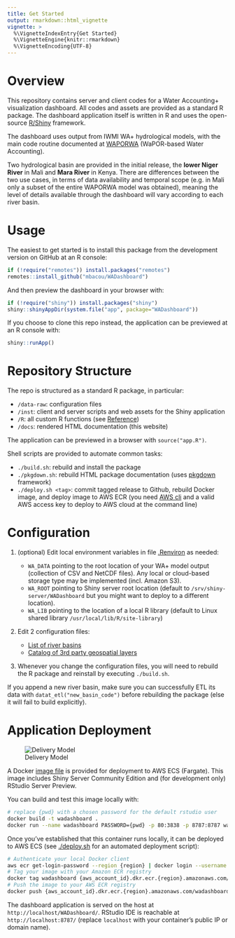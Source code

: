 ```yaml
---
title: Get Started
output: rmarkdown::html_vignette
vignette: >
  %\VignetteIndexEntry{Get Started}
  %\VignetteEngine{knitr::rmarkdown}
  %\VignetteEncoding{UTF-8}
---
```


# Overview

This repository contains server and client codes for a Water Accounting+ visualization dashboard. All codes and assets are provided as a standard R package. The dashboard application itself is written in R and uses the open-source [R/Shiny](https://shiny.rstudio.com/) framework.

The dashboard uses output from IWMI WA+ hydrological models, with the main code routine documented at [WAPORWA](https://github.com/wateraccounting/WAPORWA) (WaPOR-based Water Accounting).

Two hydrological basin are provided in the initial release, the **lower Niger River** in Mali and **Mara River** in Kenya. There are differences between the two use cases, in terms of data availability and temporal scope (e.g. in Mali only a subset of the entire WAPORWA model was obtained), meaning the level of details available through the dashboard will vary according to each river basin.

# Usage

The easiest to get started is to install this package from the development version on GitHub at an R console:

``` r
if (!require("remotes")) install.packages("remotes")
remotes::install_github("mbacou/WADashboard")
```

And then preview the dashboard in your browser with:

``` r
if (!require("shiny")) install.packages("shiny")
shiny::shinyAppDir(system.file("app", package="WADashboard"))
```

If you choose to clone this repo instead, the application can be previewed at an R console with:

``` r
shiny::runApp()
```

# Repository Structure

The repo is structured as a standard R package, in particular:

-   `/data-raw`: configuration files
-   `/inst`: client and server scripts and web assets for the Shiny application
-   `/R`: all custom R functions (see [Reference](../reference/))
-   `/docs`: rendered HTML documentation (this website)

The application can be previewed in a browser with `source("app.R")`.

Shell scripts are provided to automate common tasks:

-   `./build.sh`: rebuild and install the package
-   `./pkgdown.sh`: rebuild HTML package documentation (uses [pkgdown](https://pkgdown.r-lib.org/) framework)
-   `./deploy.sh <tag>`: commit tagged release to Github, rebuild Docker image, and deploy image to AWS ECR (you need [AWS cli](https://aws.amazon.com/cli/) and a valid AWS access key to deploy to AWS cloud at the command line)

# Configuration

1.  (optional) Edit local environment variables in file [.Renviron](https://github.com/mbacou/WADashboard/blob/main/.Renviron.deploy) as needed:

    -   `WA_DATA` pointing to the root location of your WA+ model output (collection of CSV and NetCDF files). Any local or cloud-based storage type may be implemented (incl. Amazon S3).
    -   `WA_ROOT` pointing to Shiny server root location (default to `/srv/shiny-server/WADashboard` but you might want to deploy to a different location).
    -   `WA_LIB` pointing to the location of a local R library (default to Linux shared library `/usr/local/lib/R/site-library`)

2.  Edit 2 configuration files:

    -   [List of river basins](https://github.com/mbacou/WADashboard/blob/main/data-raw/json/ISO3.yml)\
    -   [Catalog of 3rd party geospatial layers](https://github.com/mbacou/WADashboard/blob/main/data-raw/json/LAYERS.yml)

3.  Whenever you change the configuration files, you will need to rebuild the R package and reinstall by executing `./build.sh`.

If you append a new river basin, make sure you can successfully ETL its data with `datat_etl("new_basin_code")` before rebuilding the package (else it will fail to build explicitly).

# Application Deployment

![Delivery Model](fig/Delivery%20Model.svg)

A Docker [image file](https://github.com/mbacou/WADashboard/blob/main/Dockerfile) is provided for deployment to AWS ECS (Fargate). This image includes Shiny Server Community Edition and (for development only) RStudio Server Preview.

You can build and test this image locally with:

``` sh
# replace {pwd} with a chosen password for the default rstudio user
docker build -t wadashboard .
docker run --name wadashboard PASSWORD={pwd} -p 80:3838 -p 8787:8787 wadashboard
```

Once you've established that this container runs locally, it can be deployed to AWS ECS (see [./deploy.sh](https://github.com/mbacou/WADashboard/blob/main/deploy.sh) for an automated deployment script):

``` sh
# Authenticate your local Docker client
aws ecr get-login-password --region {region} | docker login --username AWS --password-stdin {aws_account_id}.dkr.ecr.{region}.amazonaws.com
# Tag your image with your Amazon ECR registry
docker tag wadashboard {aws_account_id}.dkr.ecr.{region}.amazonaws.com/wadashboard
# Push the image to your AWS ECR registry
docker push {aws_account_id}.dkr.ecr.{region}.amazonaws.com/wadashboard
```

The dashboard application is served on the host at `http://localhost/WADashboard/`. RStudio IDE is reachable at `http://localhost:8787/` (replace `localhost` with your container's public IP or domain name).

